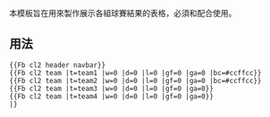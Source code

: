 本模板旨在用來製作展示各組球賽結果的表格，必須和{{tl|Fb cl2 team}}配合使用。

== 用法 ==
<pre>{{Fb cl2 header navbar}}
{{Fb cl2 team |t=team1 |w=0 |d=0 |l=0 |gf=0 |ga=0 |bc=#ccffcc}}
{{Fb cl2 team |t=team2 |w=0 |d=0 |l=0 |gf=0 |ga=0 |bc=#ccffcc}}
{{Fb cl2 team |t=team3 |w=0 |d=0 |l=0 |gf=0 |ga=0}}
{{Fb cl2 team |t=team4 |w=0 |d=0 |l=0 |gf=0 |ga=0}}
|}</pre>